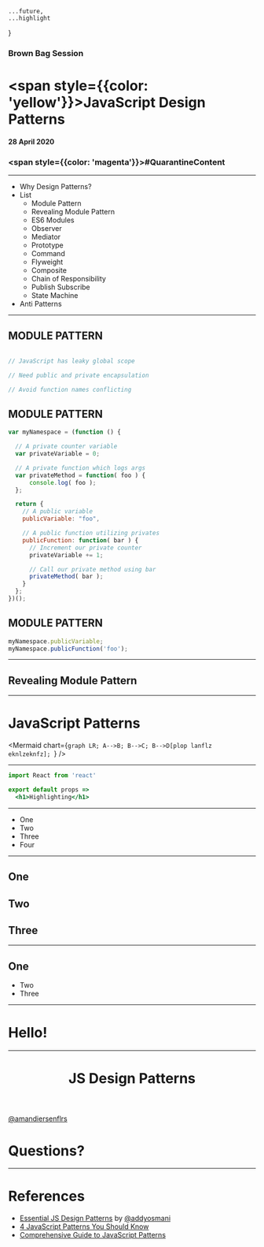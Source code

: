 


    ...future,
    ...highlight
}

### Brown Bag Session


# <span style={{color: 'yellow'}}>JavaScript</span> Design Patterns

#### 28 April 2020
### <span style={{color: 'magenta'}}>#QuarantineContent</span>
---

- Why Design Patterns?
- List
    - Module Pattern
    - Revealing Module Pattern
    - ES6 Modules
    - Observer
    - Mediator
    - Prototype
    - Command
    - Flyweight
    - Composite
    - Chain of Responsibility
    - Publish Subscribe
    - State Machine
- Anti Patterns

---

<CodeSurferColumns theme={nightOwl}>

<Step subtitle="WHY">

## MODULE PATTERN

```js

// JavaScript has leaky global scope

// Need public and private encapsulation

// Avoid function names conflicting

```

</Step>

<Step subtitle="IMPLEMENTATION">

## MODULE PATTERN

```js showNumbers
var myNamespace = (function () {

  // A private counter variable
  var privateVariable = 0;

  // A private function which logs args
  var privateMethod = function( foo ) {
      console.log( foo );
  };

  return {
    // A public variable
    publicVariable: "foo",

    // A public function utilizing privates
    publicFunction: function( bar ) {
      // Increment our private counter
      privateVariable += 1;

      // Call our private method using bar
      privateMethod( bar );
    }
  };
})();
```

</Step>

<Step subtitle="USAGE">

## MODULE PATTERN

```js showNumbers 
myNamespace.publicVariable;
myNamespace.publicFunction('foo');
```

</Step>


</CodeSurferColumns>

---

## Revealing Module Pattern

---

# JavaScript Patterns
<Mermaid chart={`graph LR;
A-->B;
B-->C;
B-->D[plop lanflz eknlzeknfz];
      `}
      />

---

```jsx
import React from 'react'

export default props =>
  <h1>Highlighting</h1>
```
---

<ul>
  <li>One</li>
  <Steps>
    <li>Two</li>
    <li>Three</li>
    <li>Four</li>
  </Steps>
</ul>

---

## One

<Steps>

## Two
## Three

</Steps>

---

## One

<Steps>

- Two
- Three

</Steps>

---
<Head>
  <title>JS Design Patterns</title>
</Head>

# Hello!

--- 

<Header>

# JS Design Patterns

</Header>

<Footer>

[@amandiersenflrs](https://twitter.com/amandiersenflrs)

</Footer>

# Questions?

---

# References 

- [Essential JS Design Patterns](https://addyosmani.com/resources/essentialjsdesignpatterns/book/) by [@addyosmani](https://twitter.com/addyosmani)
- [4 JavaScript Patterns You Should Know](https://scotch.io/bar-talk/4-javascript-design-patterns-you-should-know)
- [Comprehensive Guide to JavaScript Patterns](https://www.toptal.com/javascript/comprehensive-guide-javascript-design-patterns)
